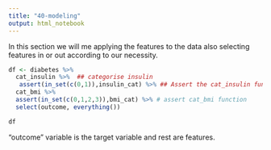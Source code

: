 ```yaml
---
title: "40-modeling"
output: html_notebook
---
```



In this section we will me applying the features to the data also selecting features in or out according to our necessity.

```r
df <- diabetes %>% 
  cat_insulin %>%  ## categorise insulin
   assert(in_set(c(0,1)),insulin_cat) %>% ## Assert the cat_insulin function
  cat_bmi %>%
  assert(in_set(c(0,1,2,3)),bmi_cat) %>% # assert cat_bmi function
  select(outcome, everything())

df
```

"outcome" variable is the target variable and rest are features.




